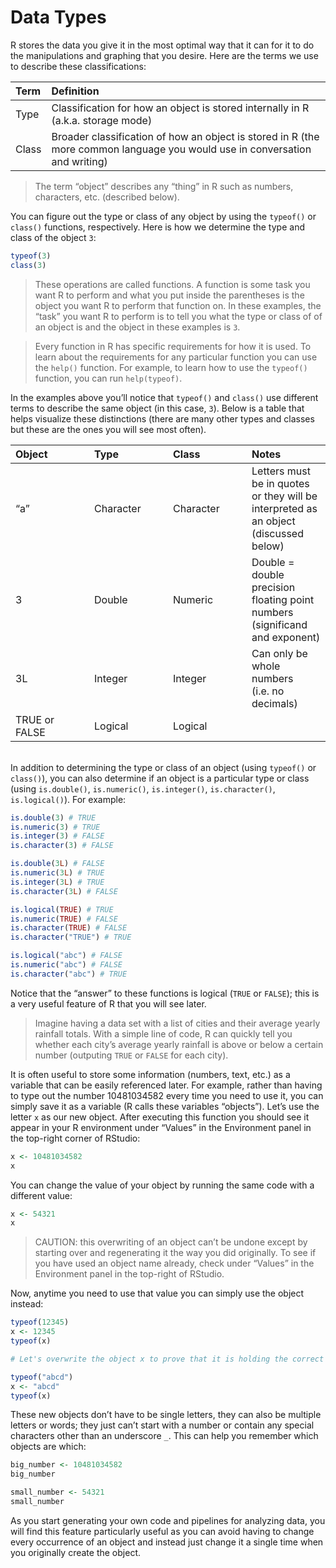 # Data Types {.unnumbered}

R stores the data you give it in the most optimal way that it can for it to do the manipulations and graphing that you desire. Here are the terms we use to describe these classifications:

Term    Definition      
------  ------------
Type    Classification for how an object is stored internally in R (a.k.a. storage mode)
Class   Broader classification of how an object is stored in R (the more common language you would use in conversation and writing)

>The term "object" describes any "thing" in R such as numbers, characters, etc. (described below).

You can figure out the type or class of any object by using the `typeof()` or `class()` functions, respectively. Here is how we determine the type and class of the object `3`:

```r
typeof(3)
class(3)
```

> These operations are called functions. A function is some task you want R to perform and what you put inside the parentheses is the object you want R to perform that function on. In these examples, the "task" you want R to perform is to tell you what the type or class of of an object is and the object in these examples is `3`.

> Every function in R has specific requirements for how it is used. To learn about the requirements for any particular function you can use the `help()` function. For example, to learn how to use the `typeof()` function, you can run `help(typeof)`.

In the examples above you'll notice that `typeof()` and `class()` use different terms to describe the same object (in this case, `3`). Below is a table that helps visualize these distinctions (there are many other types and classes but these are the ones you will see most often).

| Object | Type | Class | Notes |
|:---|:---|:---|:---|
| "a" | Character | Character | Letters must be in quotes or they will be interpreted as an object (discussed below) |
| 3 | Double | Numeric | Double = double precision floating point numbers (significand and exponent) |
| 3L | Integer | Integer | Can only be whole numbers (i.e. no decimals) |
| TRUE or FALSE | Logical | Logical |  |

<br>
In addition to determining the type or class of an object (using `typeof()` or `class()`), you can also determine if an object is a particular type or class (using `is.double()`, `is.numeric()`, `is.integer()`, `is.character()`, `is.logical()`). For example:


```r
is.double(3) # TRUE
is.numeric(3) # TRUE
is.integer(3) # FALSE
is.character(3) # FALSE

is.double(3L) # FALSE
is.numeric(3L) # TRUE
is.integer(3L) # TRUE
is.character(3L) # FALSE

is.logical(TRUE) # TRUE
is.numeric(TRUE) # FALSE
is.character(TRUE) # FALSE
is.character("TRUE") # TRUE

is.logical("abc") # FALSE
is.numeric("abc") # FALSE
is.character("abc") # TRUE
```

Notice that the "answer" to these functions is logical (`TRUE` or `FALSE`); this is a very useful feature of R that you will see later.

> Imagine having a data set with a list of cities and their average yearly rainfall totals. With a simple line of code, R can quickly tell you whether each city's average yearly rainfall is above or below a certain number (outputing `TRUE` or `FALSE` for each city).

It is often useful to store some information (numbers, text, etc.) as a variable that can be easily referenced later. For example, rather than having to type out the number 10481034582 every time you need to use it, you can simply save it as a variable (R calls these variables "objects"). Let's use the letter `x` as our new object. After executing this function you should see it appear in your R environment under "Values" in the Environment panel in the top-right corner of RStudio:

```r
x <- 10481034582
x
```

You can change the value of your object by running the same code with a different value:

```r
x <- 54321
x
```

> CAUTION: this overwriting of an object can't be undone except by starting over and regenerating it the way you did originally. To see if you have used an object name already, check under "Values" in the Environment panel in the top-right of RStudio.

Now, anytime you need to use that value you can simply use the object instead:

```r
typeof(12345)
x <- 12345
typeof(x)
```

```r
# Let's overwrite the object x to prove that it is holding the correct value

typeof("abcd")
x <- "abcd"
typeof(x)
```

These new objects don't have to be single letters, they can also be multiple letters or words; they just can't start with a number or contain any special characters other than an underscore `_`. This can help you remember which objects are which:

```r
big_number <- 10481034582
big_number

small_number <- 54321
small_number
```

As you start generating your own code and pipelines for analyzing data, you will find this feature particularly useful as you can avoid having to change every occurrence of an object and instead just change it a single time when you originally create the object.
